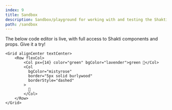 ```yaml
---
index: 9
title: Sandbox
description: Sandbox/playground for working with and testing the Shakti library.
path: /sandbox
---
```


The below code editor is live, with full access to Shakti components and props. Give it a try!

```tsx live=true
<Grid alignCenter textCenter>
    <Row flexCol>
        <Col px={14} color="green" bgColor="lavender">green 🌲</Col>
        <Col
          bgColor="mistyrose"
          border="5px solid burlywood"
          borderStyle="dashed"
        >
          🍄
        </Col>
    </Row>
</Grid>
```